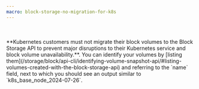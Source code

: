 ```yaml
---
macro: block-storage-no-migration-for-k8s
---
```


<Message type="important">
 <br></br>
  **Kubernetes customers must not migrate their block volumes to the Block Storage API to prevent major disruptions to their Kubernetes service and block volume unavailability.**. You can identify your volumes by [listing them](/storage/block/api-cli/identifying-volume-snapshot-api/#listing-volumes-created-with-the-block-storage-api) and referring to the `name` field, next to which you should see an output similar to `k8s_base_node_2024-07-26`.
</Message>